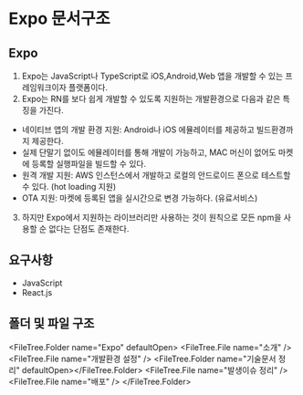 
# Expo 문서구조

## Expo

1. Expo는 JavaScript나 TypeScript로 iOS,Android,Web 앱을 개발할 수 있는 프레임워크이자 플랫폼이다.
2. Expo는 RN를 보다 쉽게 개발할 수 있도록 지원하는 개발환경으로 다음과 같은 특징을 가진다.

- 네이티브 앱의 개발 환경 지원: Android나 iOS 에뮬레이터를 제공하고 빌드환경까지 제공한다.
- 실제 단말기 없이도 에뮬레이터를 통해 개발이 가능하고, MAC 머신이 없어도 마켓에 등록할 실행파일을 빌드할 수 있다.
- 원격 개발 지원: AWS 인스턴스에서 개발하고 로컬의 안드로이드 폰으로 테스트할 수 있다. (hot loading 지원)
- OTA 지원: 마켓에 등록된 앱을 실시간으로 변경 가능하다. (유료서비스)

3. 하지만 Expo에서 지원하는 라이브러리만 사용하는 것이 원칙으로 모든 npm을 사용할 순 없다는 단점도 존재한다.

## 요구사항

- JavaScript
- React.js

## 폴더 및 파일 구조

<FileTree.Folder name="Expo" defaultOpen>
  <FileTree.File name="소개" />
  <FileTree.File name="개발환경 설정" />
  <FileTree.Folder name="기술문서 정리" defaultOpen></FileTree.Folder>
  <FileTree.File name="발생이슈 정리" />
  <FileTree.File name="배포" />
</FileTree.Folder>
